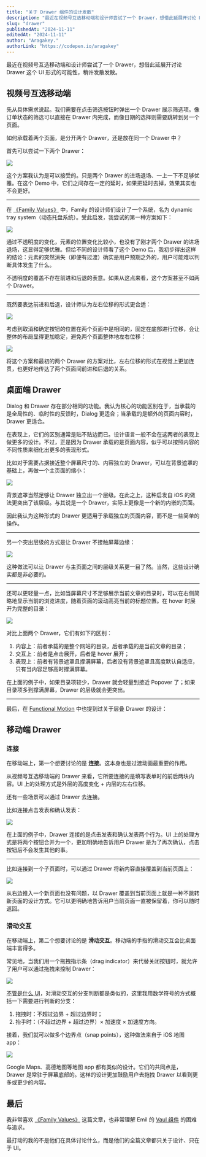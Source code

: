 ```yaml
---
title: "关于 Drawer 组件的设计发散"
description: "最近在视频号互选移动端和设计师尝试了一个 Drawer，想借此延展开讨论 Drawer 这个 UI 形式的可能性，稍许发散发散。"
slug: "drawer"
publishedAt: "2024-11-11"
editedAt: "2024-11-11"
author: "Aragakey."
authorLink: "https://codepen.io/aragakey"
---
```



最近在视频号互选移动端和设计师尝试了一个 Drawer，想借此延展开讨论 Drawer 这个 UI 形式的可能性，稍许发散发散。

## 视频号互选移动端

先从具体需求说起。我们需要在点击筛选按钮时弹出一个 Drawer 展示筛选项。像订单状态的筛选可以直接在 Drawer 内完成，而像日期的选择则需要跳转到另一个页面。

如何承载着两个页面，是分开两个 Drawer，还是放在同一个 Drawer 中？

首先可以尝试一下两个 Drawer：

<img
  className="block max-w-[320px] mx-auto my-8 w-full overflow-hidden rounded-xl"
  src="https://wxa.wxs.qq.com/wxad-design/yijie/drawer-two.gif"
/>

这个方案我认为是可以接受的。只是两个 Drawer 的进场退场、一上一下不足够优雅。在这个 Demo 中，它们之间存在一定的延时，如果把延时去掉，效果其实也不会更好。

---

在 [《Family Values》](https://benji.org/family-values) 中，Family 的设计师们设计了一个系统，名为 dynamic tray system（动态托盘系统）。受此启发，我尝试的第一种方案如下：

<img
  className="block max-w-[320px] mx-auto my-8 w-full overflow-hidden rounded-xl"
  src="https://wxa.wxs.qq.com/wxad-design/yijie/drawer-opacity.gif"
/>

通过不透明度的变化，元素的位置变化比较小，也没有了刚才两个 Drawer 的进场退场，这显得足够优雅。但给不同的设计师看了这个 Demo 后，我初步得出这样的结论：元素的突然消失（即便有过渡）确实是用户预期之外的，用户可能难以判断具体发生了什么。

不透明度的覆盖不存在前进和后退的表意。如果从这点来看，这个方案甚至不如两个 Drawer。

---

既然要表达前进和后退，设计师认为左右位移的形式更合适：

<img
  className="block max-w-[320px] mx-auto my-8 w-full overflow-hidden rounded-xl"
  src="https://wxa.wxs.qq.com/wxad-design/yijie/drawer-fb.gif"
/>

考虑到取消和确定按钮的位置在两个页面中是相同的，固定在底部进行位移，会让整体的布局显得更加稳定，避免两个页面整体地左右位移：

<img
  className="block max-w-[320px] mx-auto my-8 w-full overflow-hidden rounded-xl"
  src="https://wxa.wxs.qq.com/wxad-design/yijie/drawer-fb-1.gif"
/>

将这个方案和最初的两个 Drawer 的方案对比，左右位移的形式在视觉上更加连贯，也更好地传达了两个页面间前进和后退的关系。

## 桌面端 Drawer

Dialog 和 Drawer 存在部分相同的功能。我认为核心的功能区别在于，当承载的是全局性的、临时性的反馈时，Dialog 更适合；当承载的是额外的页面内容时，Drawer 更适合。

在表现上，它们的区别通常是贴不贴边而已。设计语言一般不会在这两者的表现上做更多的设计。不过，正是因为 Drawer 承载的是页面内容，似乎可以按照内容的不同性质来细化出更多的表现形式。

比如对于需要占据接近整个屏幕尺寸的、内容独立的 Drawer，可以在背景遮罩的基础上，再做一个主页面的缩小：

<img
  className="block mx-auto my-8 w-full overflow-hidden rounded-xl"
  src="https://wxa.wxs.qq.com/wxad-design/yijie/drawer-desktop.gif"
/>

背景遮罩当然足够让 Drawer 独立出一个层级。在此之上，这种启发自 iOS 的做法更突出了该层级。与其说是一个 Drawer，实际上更像是一个新的内嵌的页面。

因此我认为这种形式的 Drawer 更适用于承载独立的页面内容，而不是一些简单的操作。

---

另一个突出层级的方式是让 Drawer 不接触屏幕边缘：

<img
  className="block mx-auto my-8 w-full overflow-hidden rounded-xl"
  src="https://wxa.wxs.qq.com/wxad-design/yijie/drawer-desktop-light-1.gif"
/>

这种做法可以让 Drawer 与主页面之间的层级关系更一目了然。当然，这些设计确实都是非必要的。

---

还可以更轻量一点，比如当屏幕尺寸不足够展示当前文章的目录时，可以在右侧简略地显示当前的浏览进度，随着页面的滚动高亮当前的标题位置。在 hover 时展开为完整的目录：

<img
  className="block mx-auto my-8 w-full overflow-hidden rounded-xl"
  src="https://wxa.wxs.qq.com/wxad-design/yijie/drawer-popover.gif"
/>

对比上面两个 Drawer，它们有如下的区别：

1. 内容上：前者承载的是整个网站的目录，后者承载的是当前文章的目录；
2. 交互上：前者是点击展开，后者是 hover 展开；
3. 表现上：前者有背景遮罩且撑满屏幕，后者没有背景遮罩且高度默认自适应，只有当内容足够高时撑满屏幕。

在上面的例子中，如果目录项较少，Drawer 就会轻量到接近 Popover 了；如果目录项多到撑满屏幕，Drawer 的层级就会更突出。

---

最后，在 [Functional Motion](https://wxad.design/abc/functional-motion) 中也提到过关于层叠 Drawer 的设计：

<Drawer />

## 移动端 Drawer

### 连接

在移动端上，第一个想要讨论的是 **连接**。这本身也是过渡动画最重要的作用。

从视频号互选移动端的 Drawer 来看，它所要连接的是填写表单时的前后两块内容。UI 上的处理方式是外层的高度变化 + 内层的左右位移。

还有一些场景可以通过 Drawer 去连接。

比如连接点击发表和确认发表：

<img
  className="block max-w-[320px] mx-auto my-8 w-full overflow-hidden rounded-xl"
  src="https://wxa.wxs.qq.com/wxad-design/renqiang/drawer-btn.gif"
/>

在上面的例子中，Drawer 连接的是点击发表和确认发表两个行为。UI 上的处理方式是将两个按钮合并为一个，更加明确地告诉用户 Drawer 是为了再次确认，点击按钮后不会发生其他的事。

---

比如连接到一个子页面时，可以通过 Drawer 将新内容直接覆盖到当前页面上：

<img
  className="block max-w-[320px] mx-auto my-8 w-full overflow-hidden rounded-xl"
  src="https://wxa.wxs.qq.com/wxad-design/yijie/drawer-page.gif"
/>

从右边推入一个新页面也没有问题，以 Drawer 覆盖到当前页面上就是一种不跳转新页面的设计方式。它可以更明确地告诉用户当前页面一直被保留着，你可以随时返回。

### 滑动交互

在移动端上，第二个想要讨论的是 **滑动交互**。移动端的手指的滑动交互会比桌面端丰富得多。

常见地，当我们用一个拖拽指示条（drag indicator）来代替关闭按钮时，就允许了用户可以通过拖拽来控制 Drawer：

<img
  className="block max-w-[320px] mx-auto my-8 w-full overflow-hidden rounded-xl"
  src="https://wxa.wxs.qq.com/wxad-design/yijie/drawer-handle-base.gif"
/>

[不管是什么 UI](https://wxad.design/abc/carousel)，对滑动交互的分支判断都是类似的，这里我用数学符号的方式概括一下需要进行判断的分支：

1. 拖拽时：不超过边界 + 超过边界时；
2. 抬手时：（不超过边界 + 超过边界）× 加速度 × 加速度方向。

接着，我们就可以做多个边界点（snap points），这种做法来自于 iOS 地图 app：

<img
  className="block max-w-[320px] mx-auto my-8 w-full overflow-hidden rounded-xl"
  src="https://wxa.wxs.qq.com/wxad-design/yijie/ScreenRecording_11-11-202416.gif"
/>

Google Maps、高德地图等地图 app 都有类似的设计。它们的共同点是，Drawer 是常驻于屏幕底部的。这样的设计更加鼓励用户去拖拽 Drawer 以看到更多或更少的内容。

## 最后

我非常喜欢 [《Family Values》](https://benji.org/family-values) 这篇文章，也非常理解 Emil 的 [Vaul 组件](https://vaul.emilkowal.ski/) 的困难与追求。

最打动的我的不是他们在具体讨论什么，而是他们的全篇文章都只关于设计、只在于 UI。